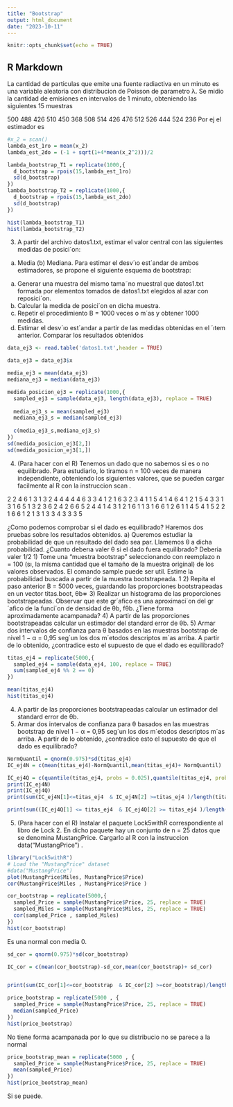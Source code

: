 ```yaml
---
title: "Bootstrap"
output: html_document
date: "2023-10-11"
---
```


```r
knitr::opts_chunk$set(echo = TRUE)
```

## R Markdown
La cantidad de particulas que emite una fuente radiactiva en un minuto es una variable
aleatoria con distribucion de Poisson de parametro λ. Se midio la cantidad de emisiones en
intervalos de 1 minuto, obteniendo las siguientes 15 muestras

500  488  426 510  450  368  508  514  426 476  512  526  444  524  236
Por ej el estimador es 
```r
#x_2 = scan()
lambda_est_1ro = mean(x_2)
lambda_est_2do = (-1 + sqrt(1+4*mean(x_2^2)))/2 

```
```r
lambda_bootstrap_T1 = replicate(1000,{
  d_bootstrap = rpois(15,lambda_est_1ro)
  sd(d_bootstrap)
})
lambda_bootstrap_T2 = replicate(1000,{
  d_bootstrap = rpois(15,lambda_est_2do)
  sd(d_bootstrap)
})

hist(lambda_bootstrap_T1)
hist(lambda_bootstrap_T2)

```


3. A partir del archivo datos1.txt, estimar el valor central con las siguientes medidas de posici´on:
(a) Media (b) Mediana. Para estimar el desv´ıo est´andar de ambos estimadores, se propone
el siguiente esquema de bootstrap:
a) Generar una muestra del mismo tama˜no muestral que datos1.txt formada por elementos
tomados de datos1.txt elegidos al azar con reposici´on.
b) Calcular la medida de posici´on en dicha muestra.
c) Repetir el procedimiento B = 1000 veces o m´as y obtener 1000 medidas.
d) Estimar el desv´ıo est´andar a partir de las medidas obtenidas en el ´ıtem anterior. Comparar los resultados obtenidos

```r
data_ej3 <- read.table('datos1.txt',header = TRUE)

data_ej3 = data_ej3$x


```

```r
media_ej3 = mean(data_ej3)
mediana_ej3 = median(data_ej3)

medida_posicion_ej3 = replicate(1000,{
  sampled_ej3 = sample(data_ej3, length(data_ej3), replace = TRUE)
  
  media_ej3_s = mean(sampled_ej3)
  mediana_ej3_s = median(sampled_ej3)
  
  c(media_ej3_s,mediana_ej3_s)
})
sd(medida_posicion_ej3[2,])
sd(medida_posicion_ej3[1,])

```
4. (Para hacer con el R) Tenemos un dado que no sabemos si es o no equilibrado. Para estudiarlo, lo tiramos n = 100 veces de manera independiente, obteniendo los siguientes valores,
que se pueden cargar facilmente al R con la instruccion scan .

2 2 4 6 1 3 1 3 2 4 4 4 4 4 6 3 3 4 1 2 1 6 3 2 3 4 1 1 5 4 1 4 6
4 1 2 1 5 4 3 3 1 3 1 6 5 1 3 2 3 6 2 4 2 6 6 5 2 4 4 1 4 3 1 2 1
6 1 1 3 1 6 6 1 2 6 1 1 4 5 4 1 5 2 2 1 6 6 1 2 1 3 1 3 3 4 3 3 3 5

¿Como podemos comprobar si el dado es equilibrado? Haremos dos pruebas sobre los resultados obtenidos.
a) Queremos estudiar la probabilidad de que un resultado del dado sea par. Llamemos θ
a dicha probabilidad. ¿Cuanto deberıa valer θ si el dado fuera equilibrado? 
Deberia valer 1/2
1) Tome una “muestra bootstrap” seleccionando con reemplazo n = 100 (sı, la misma cantidad que el tamaño de la muestra original) de los valores observados. El
comando sample puede ser util. Estime la probabilidad buscada a partir de la
muestra bootstrapeada. 1
2) Repita el paso anterior B = 5000 veces, guardando las proporciones bootstrapeadas
en un vector titas.boot, θb∗
3) Realizar un histograma de las proporciones bootstrapeadas. Observar que este gr´afico es una aproximaci´on del gr´afico de la funci´on de densidad de θb, fθb. ¿Tiene forma
aproximadamente acampanada?
4) A partir de las proporciones bootstrapeadas calcular un estimador del standard
error de θb.
5) Armar dos intervalos de confianza para θ basados en las muestras bootstrap de
nivel 1 − α = 0,95 seg´un los dos m´etodos descriptos m´as arriba. A partir de lo
obtenido, ¿contradice esto el supuesto de que el dado es equilibrado?

```r

titas_ej4 = replicate(5000,{
  sampled_ej4 = sample(data_ej4, 100, replace = TRUE)
  sum(sampled_ej4 %% 2 == 0)
})

mean(titas_ej4)
hist(titas_ej4)

```
4) A partir de las proporciones bootstrapeadas calcular un estimador del standard
error de θb.
5) Armar dos intervalos de confianza para θ basados en las muestras bootstrap de
nivel 1 − α = 0,95 seg´un los dos m´etodos descriptos m´as arriba. A partir de lo
obtenido, ¿contradice esto el supuesto de que el dado es equilibrado?

```r
NormQuantil = qnorm(0.975)*sd(titas_ej4)
IC_ej4N = c(mean(titas_ej4)-NormQuantil,mean(titas_ej4)+ NormQuantil)

IC_ej4Q = c(quantile(titas_ej4, probs = 0.025),quantile(titas_ej4, probs = 0.975))
print(IC_ej4N)
print(IC_ej4Q)
print(sum(IC_ej4N[1]<=titas_ej4  & IC_ej4N[2] >=titas_ej4 )/length(titas_ej4))

print(sum((IC_ej4Q[1] <= titas_ej4  & IC_ej4Q[2] >= titas_ej4 )/length(titas_ej4)))

```
5. (Para hacer con el R) Instalar el paquete Lock5withR correspondiente al libro de Lock 2. En
dicho paquete hay un conjunto de n = 25 datos que se denomina MustangPrice. Cargarlo al R con la instruccion data("MustangPrice") .

```r
library("Lock5withR")
# Load the "MustangPrice" dataset
#data("MustangPrice")
plot(MustangPrice$Miles, MustangPrice$Price)
cor(MustangPrice$Miles , MustangPrice$Price )

```


```r
cor_bootstrap = replicate(5000,{
  sampled_Price = sample(MustangPrice$Price, 25, replace = TRUE)
  sampled_Miles = sample(MustangPrice$Miles, 25, replace = TRUE)
  cor(sampled_Price , sampled_Miles)
})
hist(cor_bootstrap)

```
Es una normal con media 0. 

```r
sd_cor = qnorm(0.975)*sd(cor_bootstrap)

IC_cor = c(mean(cor_bootstrap)-sd_cor,mean(cor_bootstrap)+ sd_cor)


print(sum(IC_cor[1]<=cor_bootstrap  & IC_cor[2] >=cor_bootstrap)/length(cor_bootstrap))


```

```r
price_bootstrap = replicate(5000 , {
  sampled_Price = sample(MustangPrice$Price, 25, replace = TRUE)
  median(sampled_Price)
})
hist(price_bootstrap)
```
No tiene forma acampanada por lo que su distribucio  no se parece a la normal 

```r
price_bootstrap_mean = replicate(5000 , {
  sampled_Price = sample(MustangPrice$Price, 25, replace = TRUE)
  mean(sampled_Price)
})
hist(price_bootstrap_mean)
```
Si se puede. 
